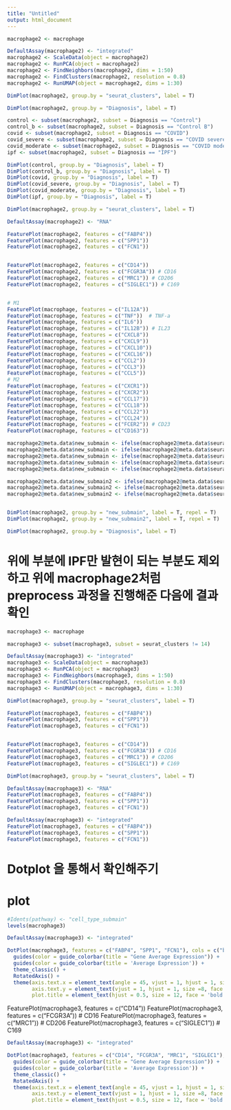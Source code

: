 ```yaml
---
title: "Untitled"
output: html_document
---
```


```r
macrophage2 <- macrophage 
```


```r
DefaultAssay(macrophage2) <- "integrated"
macrophage2 <- ScaleData(object = macrophage2)
macrophage2 <- RunPCA(object = macrophage2)
macrophage2 <- FindNeighbors(macrophage2, dims = 1:50)
macrophage2 <- FindClusters(macrophage2, resolution = 0.8)
macrophage2 <- RunUMAP(object = macrophage2, dims = 1:30)

DimPlot(macrophage2, group.by = "seurat_clusters", label = T)
```

```r
DimPlot(macrophage2, group.by = "Diagnosis", label = T)

```

```r
control <- subset(macrophage2, subset = Diagnosis == "Control")
control_b <- subset(macrophage2, subset = Diagnosis == "Control B")
covid <- subset(macrophage2, subset = Diagnosis == "COVID")
covid_severe <- subset(macrophage2, subset = Diagnosis == "COVID severe")
covid_moderate <- subset(macrophage2, subset = Diagnosis == "COVID moderate")
ipf <- subset(macrophage2, subset = Diagnosis == "IPF")

DimPlot(control, group.by = "Diagnosis", label = T)
DimPlot(control_b, group.by = "Diagnosis", label = T)
DimPlot(covid, group.by = "Diagnosis", label = T)
DimPlot(covid_severe, group.by = "Diagnosis", label = T)
DimPlot(covid_moderate, group.by = "Diagnosis", label = T)
DimPlot(ipf, group.by = "Diagnosis", label = T)

```




```r
DimPlot(macrophage2, group.by = "seurat_clusters", label = T)

DefaultAssay(macrophage2) <- "RNA"

FeaturePlot(macrophage2, features = c("FABP4"))
FeaturePlot(macrophage2, features = c("SPP1"))
FeaturePlot(macrophage2, features = c("FCN1"))


FeaturePlot(macrophage2, features = c("CD14"))
FeaturePlot(macrophage2, features = c("FCGR3A")) # CD16
FeaturePlot(macrophage2, features = c("MRC1")) # CD206
FeaturePlot(macrophage2, features = c("SIGLEC1")) # C169


# M1 
FeaturePlot(macrophage, features = c("IL12A"))
FeaturePlot(macrophage, features = c("TNF"))  # TNF-a
FeaturePlot(macrophage, features = c("IL6"))
FeaturePlot(macrophage, features = c("IL12B")) # IL23 
FeaturePlot(macrophage, features = c("CXCL8"))
FeaturePlot(macrophage, features = c("CXCL9"))
FeaturePlot(macrophage, features = c("CXCL10"))
FeaturePlot(macrophage, features = c("CXCL16"))
FeaturePlot(macrophage, features = c("CCL2"))
FeaturePlot(macrophage, features = c("CCL3"))
FeaturePlot(macrophage, features = c("CCL5"))
# M2 
FeaturePlot(macrophage, features = c("CXCR1"))
FeaturePlot(macrophage, features = c("CXCR2"))
FeaturePlot(macrophage, features = c("CCL17"))
FeaturePlot(macrophage, features = c("CCL18"))
FeaturePlot(macrophage, features = c("CCL22"))
FeaturePlot(macrophage, features = c("CCL24"))
FeaturePlot(macrophage, features = c("FCER2")) # CD23
FeaturePlot(macrophage, features = c("CD163"))

```


```r
macrophage2@meta.data$new_submain <- ifelse(macrophage2@meta.data$seurat_clusters %in% c(24,7,4,0,6,27,18,14,11), "FABP4+ Macrophage", "NA")
macrophage2@meta.data$new_submain <- ifelse(macrophage2@meta.data$seurat_clusters %in% c(20,8,12,23,1,10), "FCN1+ Monocyte", macrophage2@meta.data$new_submain)
macrophage2@meta.data$new_submain <- ifelse(macrophage2@meta.data$seurat_clusters %in% c(25,5,31,9,29,28,22,17,15), "SPP1+ Macrophage", macrophage2@meta.data$new_submain)
macrophage2@meta.data$new_submain <- ifelse(macrophage2@meta.data$seurat_clusters %in% c(16,2,25,26,30,3), "FCN1/SPP1 Macrophage", macrophage2@meta.data$new_submain)
macrophage2@meta.data$new_submain <- ifelse(macrophage2@meta.data$seurat_clusters %in% c(13, 19, 21), "Mixed Macrophage", macrophage2@meta.data$new_submain)

macrophage2@meta.data$new_submain2 <- ifelse(macrophage2@meta.data$seurat_clusters %in% c(12,8,20), "Monocyte", "NA")
macrophage2@meta.data$new_submain2 <- ifelse(macrophage2@meta.data$seurat_clusters %in% c(23,1,2,5,25,26,30, 15,24,7,11,4, 9, 29,28, 19, 17, 10, 16), "Alveolar macrophages", macrophage2@meta.data$new_submain2)
macrophage2@meta.data$new_submain2 <- ifelse(macrophage2@meta.data$seurat_clusters %in% c(3, 22,18,14,27,0,6), "Interstitial macrophages", macrophage2@meta.data$new_submain2)


DimPlot(macrophage2, group.by = "new_submain", label = T, repel = T)
DimPlot(macrophage2, group.by = "new_submain2", label = T, repel = T)

DimPlot(macrophage2, group.by = "Diagnosis", label = T)

```


# 위에 부분에 IPF만 발현이 되는 부분도 제외하고 위에 macrophage2처럼 preprocess 과정을 진행해준 다음에 결과 확인 


```r
macrophage3 <- macrophage

macrophage3 <- subset(macrophage3, subset = seurat_clusters != 14)

DefaultAssay(macrophage3) <- "integrated"
macrophage3 <- ScaleData(object = macrophage3)
macrophage3 <- RunPCA(object = macrophage3)
macrophage3 <- FindNeighbors(macrophage3, dims = 1:50)
macrophage3 <- FindClusters(macrophage3, resolution = 0.8)
macrophage3 <- RunUMAP(object = macrophage3, dims = 1:30)
```

```r
DimPlot(macrophage3, group.by = "seurat_clusters", label = T)

FeaturePlot(macrophage3, features = c("FABP4"))
FeaturePlot(macrophage3, features = c("SPP1"))
FeaturePlot(macrophage3, features = c("FCN1"))


FeaturePlot(macrophage3, features = c("CD14"))
FeaturePlot(macrophage3, features = c("FCGR3A")) # CD16
FeaturePlot(macrophage3, features = c("MRC1")) # CD206
FeaturePlot(macrophage3, features = c("SIGLEC1")) # C169

```

```r
DimPlot(macrophage3, group.by = "seurat_clusters", label = T)

DefaultAssay(macrophage3) <- "RNA"
FeaturePlot(macrophage3, features = c("FABP4"))
FeaturePlot(macrophage3, features = c("SPP1"))
FeaturePlot(macrophage3, features = c("FCN1"))

DefaultAssay(macrophage3) <- "integrated"
FeaturePlot(macrophage3, features = c("FABP4"))
FeaturePlot(macrophage3, features = c("SPP1"))
FeaturePlot(macrophage3, features = c("FCN1"))
```


# Dotplot 을 통해서 확인해주기 
# plot 
```r
#Idents(pathway) <- "cell_type_submain"
levels(macrophage3)
```
```r
DefaultAssay(macrophage3) <- "integrated"

DotPlot(macrophage3, features = c("FABP4", "SPP1", "FCN1"), cols = c("blue", "deeppink3", "red"), dot.scale = 5, assay = "RNA") +
  guides(color = guide_colorbar(title = "Gene Average Expression")) + 
  guides(color = guide_colorbar(title = 'Average Expression')) + 
  theme_classic() + 
  RotatedAxis() + 
  theme(axis.text.x = element_text(angle = 45, vjust = 1, hjust = 1, size = 8, face = 'bold'),
        axis.text.y = element_text(vjust = 1, hjust = 1, size =8, face = 'bold'),
        plot.title = element_text(hjust = 0.5, size = 12, face = 'bold'), legend.position = 'right') 

```

FeaturePlot(macrophage3, features = c("CD14"))
FeaturePlot(macrophage3, features = c("FCGR3A")) # CD16
FeaturePlot(macrophage3, features = c("MRC1")) # CD206
FeaturePlot(macrophage3, features = c("SIGLEC1")) # C169
```r
DefaultAssay(macrophage3) <- "integrated"

DotPlot(macrophage3, features = c("CD14", "FCGR3A", "MRC1", "SIGLEC1"), cols = c("blue", "deeppink3", "red"), dot.scale = 5, assay = "RNA") +
  guides(color = guide_colorbar(title = "Gene Average Expression")) + 
  guides(color = guide_colorbar(title = 'Average Expression')) + 
  theme_classic() + 
  RotatedAxis() + 
  theme(axis.text.x = element_text(angle = 45, vjust = 1, hjust = 1, size = 8, face = 'bold'),
        axis.text.y = element_text(vjust = 1, hjust = 1, size =8, face = 'bold'),
        plot.title = element_text(hjust = 0.5, size = 12, face = 'bold'), legend.position = 'right') 

```







